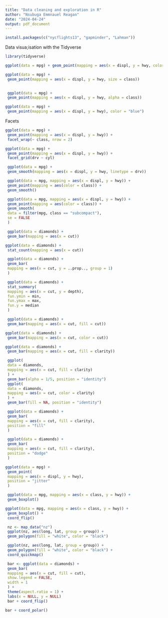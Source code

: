 ---
title: "Data cleaning and exploration in R"
author: "Nsubuga Emmnauel Reagan"
date: "2024-04-24"
output: pdf_document
---

```{r}
install.packages(c("nycflights13", "gapminder", "Lahman"))
```

Data visua;isation with the Tidyverse

```{r}
library(tidyverse)
```

```{r}
ggplot(data = mpg) + geom_point(mapping = aes(x = displ, y = hwy, color = class))
```
```{r}
ggplot(data = mpg) +
 geom_point(mapping = aes(x = displ, y = hwy, size = class))
 
```
```{r}
 ggplot(data = mpg) +
 geom_point(mapping = aes(x = displ, y = hwy, alpha = class))
```
```{r}
ggplot(data = mpg) +
 geom_point(mapping = aes(x = displ, y = hwy), color = "blue")
```
Facets

```{r}
ggplot(data = mpg) +
 geom_point(mapping = aes(x = displ, y = hwy)) +
 facet_wrap(~ class, nrow = 2)
```
```{r}
ggplot(data = mpg) +
 geom_point(mapping = aes(x = displ, y = hwy)) +
 facet_grid(drv ~ cyl)
```
```{r}
 ggplot(data = mpg) +
 geom_smooth(mapping = aes(x = displ, y = hwy, linetype = drv))
```
```{r}
 ggplot(data = mpg, mapping = aes(x = displ, y = hwy)) +
 geom_point(mapping = aes(color = class)) +
 geom_smooth()
```
```{r}
 ggplot(data = mpg, mapping = aes(x = displ, y = hwy)) +
 geom_point(mapping = aes(color = class)) +
 geom_smooth(
 data = filter(mpg, class == "subcompact"),
 se = FALSE
 )
```
```{r}
 ggplot(data = diamonds) +
 geom_bar(mapping = aes(x = cut))
```
```{r}
ggplot(data = diamonds) +
 stat_count(mapping = aes(x = cut))
```

```{r}
 ggplot(data = diamonds) +
 geom_bar(
 mapping = aes(x = cut, y = ..prop.., group = 1)
 )
```
```{r}
 ggplot(data = diamonds) +
 stat_summary(
 mapping = aes(x = cut, y = depth),
 fun.ymin = min,
 fun.ymax = max,
 fun.y = median
 )
```
```{r}
 ggplot(data = diamonds) +
 geom_bar(mapping = aes(x = cut, fill = cut))
```
```{r}
ggplot(data = diamonds) +
 geom_bar(mapping = aes(x = cut, color = cut))
```
```{r}
ggplot(data = diamonds) +
 geom_bar(mapping = aes(x = cut, fill = clarity))
```
```{r}
 ggplot(
 data = diamonds,
 mapping = aes(x = cut, fill = clarity)
 ) +
 geom_bar(alpha = 1/5, position = "identity")
 ggplot(
 data = diamonds,
 mapping = aes(x = cut, color = clarity)
 ) +
 geom_bar(fill = NA, position = "identity")
```
```{r}
 ggplot(data = diamonds) +
 geom_bar(
 mapping = aes(x = cut, fill = clarity),
 position = "fill"
 )
```
```{r}
 ggplot(data = diamonds) +
 geom_bar(
 mapping = aes(x = cut, fill = clarity),
 position = "dodge"
 )
```

```{r}
ggplot(data = mpg) +
 geom_point(
 mapping = aes(x = displ, y = hwy),
 position = "jitter"
 )
```

```{r}
 ggplot(data = mpg, mapping = aes(x = class, y = hwy)) +
 geom_boxplot()
```

```{r}
ggplot(data = mpg, mapping = aes(x = class, y = hwy)) +
 geom_boxplot() +
 coord_flip()
```

```{r}
 nz <- map_data("nz")
 ggplot(nz, aes(long, lat, group = group)) +
 geom_polygon(fill = "white", color = "black")
```

```{r}
 ggplot(nz, aes(long, lat, group = group)) +
 geom_polygon(fill = "white", color = "black") +
 coord_quickmap()
```

```{r}
 bar <- ggplot(data = diamonds) +
 geom_bar(
 mapping = aes(x = cut, fill = cut),
 show.legend = FALSE,
 width = 1
 ) +
 theme(aspect.ratio = 1) +
 labs(x = NULL, y = NULL)
 bar + coord_flip()
```

```{r}
bar + coord_polar()
```




